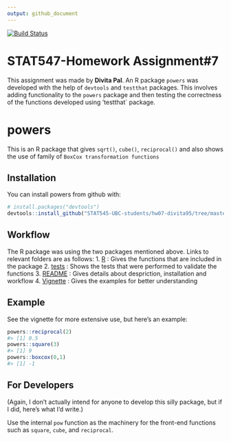 ```yaml
---
output: github_document
---
```

<!-- README.md is generated from README.Rmd. Please edit that file -->

[![Build
Status](https://travis-ci.org/vincenzocoia/powers.svg?branch=master)](https://travis-ci.org/vincenzocoia/powers)

# STAT547-Homework Assignment#7

This assignment was made by **Divita Pal**. An R package `powers` was developed with the help of `devtools` and `testthat` packages. This involves adding functionality to the `powers` package and then testing the correctness of the functions developed using 'testthat` package.

# powers

This is an R package that gives `sqrt()`, `cube()`, `reciprocal()` and also shows the use of family of `BoxCox transformation functions` 

## Installation

You can install powers from github with:

``` r
# install.packages("devtools")
devtools::install_github("STAT545-UBC-students/hw07-divita95/tree/master/powers-master", build_vignettes = T)
```

## Workflow

The R package was using the two packages mentioned above. Links to relevant folders are as follows:
1. [R](https://github.com/STAT545-UBC-students/hw07-divita95/tree/master/powers-master/R) : Gives the functions that are included in the package
2. [tests](https://github.com/STAT545-UBC-students/hw07-divita95/tree/master/powers-master/tests) : Shows the tests that were performed to validate the functions
3. [README](https://github.com/STAT545-UBC-students/hw07-divita95/blob/master/powers-master/README.md) : Gives details about despriction, installation and workflow
4. [Vignette](https://github.com/STAT545-UBC-students/hw07-divita95/tree/master/powers-master/vignettes) : Gives the examples for better understanding


## Example

See the vignette for more extensive use, but here’s an example:

``` r
powers::reciprocal(2)
#> [1] 0.5
powers::square(3)
#> [1] 9
powers::boxcox(0,1)
#> [1] -1
```

## For Developers

(Again, I don’t actually intend for anyone to develop this silly
package, but if I did, here’s what I’d write.)

Use the internal `pow` function as the machinery for the front-end
functions such as `square`, `cube`, and `reciprocal`.


